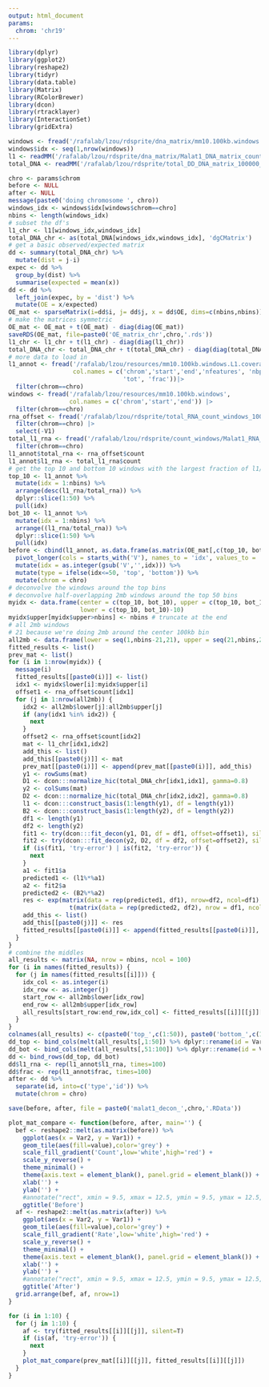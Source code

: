 ```yaml
---
output: html_document
params:
  chrom: 'chr19'
---
```



```r
library(dplyr)
library(ggplot2)
library(reshape2)
library(tidyr)
library(data.table)
library(Matrix)
library(RColorBrewer)
library(dcon)
library(rtracklayer)
library(InteractionSet)
library(gridExtra)
```

```r
windows <- fread('/rafalab/lzou/rdsprite/dna_matrix/mm10.100kb.windows', header=F, col.names=c('chrom','start','end'))
windows$idx <- seq(1,nrow(windows))
l1 <- readMM('/rafalab/lzou/rdsprite/dna_matrix/Malat1_DNA_matrix_count_RNA_100000_clusters_2-100.mtx')
total_DNA <- readMM('/rafalab/lzou/rdsprite/total_DD_DNA_matrix_100000_clusters_2-100.mtx')
```

```r
chro <- params$chrom
before <- NULL
after <- NULL
message(paste0('doing chromosome ', chro))
windows_idx <- windows$idx[windows$chrom==chro]
nbins <- length(windows_idx)
# subset the df's
l1_chr <- l1[windows_idx,windows_idx]
total_DNA_chr <- as(total_DNA[windows_idx,windows_idx], 'dgCMatrix')
# get a basic observed/expected matrix
dd <- summary(total_DNA_chr) %>%
  mutate(dist = j-i)
expec <- dd %>%
  group_by(dist) %>%
  summarise(expected = mean(x))
dd <- dd %>%
  left_join(expec, by = 'dist') %>%
  mutate(OE = x/expected)
OE_mat <- sparseMatrix(i=dd$i, j= dd$j, x = dd$OE, dims=c(nbins,nbins))
# make the matrices symmetric
OE_mat <- OE_mat + t(OE_mat) - diag(diag(OE_mat))
saveRDS(OE_mat, file=paste0('OE_matrix_chr',chro,'.rds'))
l1_chr <- l1_chr + t(l1_chr) - diag(diag(l1_chr))
total_DNA_chr <- total_DNA_chr + t(total_DNA_chr) - diag(diag(total_DNA_chr))
# more data to load in
l1_annot <- fread('/rafalab/lzou/resources/mm10.100kb.windows.L1.coverage',
                  col.names = c('chrom','start','end','nfeatures', 'nbp',
                                'tot', 'frac'))|>
  filter(chrom==chro)
windows <- fread('/rafalab/lzou/resources/mm10.100kb.windows', 
                 col.names = c('chrom','start','end')) |>
  filter(chrom==chro)
rna_offset <- fread('/rafalab/lzou/rdsprite/total_RNA_count_windows_100000_clusters_2-100.csv') |>
  filter(chrom==chro) |>
  select(-V1)
total_l1_rna <- fread('/rafalab/lzou/rdsprite/count_windows/Malat1_RNA_count_windows_100000_clusters_2-100.csv') |>
  filter(chrom==chro)
l1_annot$total_rna <- rna_offset$count
l1_annot$l1_rna <- total_l1_rna$count
# get the top 10 and bottom 10 windows with the largest fraction of l1/Total RNA
top_10 <- l1_annot %>%
  mutate(idx = 1:nbins) %>%
  arrange(desc(l1_rna/total_rna)) %>%
  dplyr::slice(1:50) %>%
  pull(idx)
bot_10 <- l1_annot %>%
  mutate(idx = 1:nbins) %>%
  arrange((l1_rna/total_rna)) %>%
  dplyr::slice(1:50) %>%
  pull(idx)
before <- cbind(l1_annot, as.data.frame(as.matrix(OE_mat[,c(top_10, bot_10)]))) %>%
  pivot_longer(cols = starts_with('V'), names_to = 'idx', values_to = 'OE') %>%
  mutate(idx = as.integer(gsub('V','',idx))) %>%
  mutate(type = ifelse(idx<=50, 'top', 'bottom')) %>%
  mutate(chrom = chro)
# deconvolve the windows around the top bins
# deconvolve half-overlapping 2mb windows around the top 50 bins
myidx <- data.frame(center = c(top_10, bot_10), upper = c(top_10, bot_10)+10,
                    lower = c(top_10, bot_10)-10)
myidx$upper[myidx$upper>nbins] <- nbins # truncate at the end
# all 2mb windows 
# 21 because we're doing 2mb around the center 100kb bin
all2mb <- data.frame(lower = seq(1,nbins-21,21), upper = seq(21,nbins,21))
fitted_results <- list()
prev_mat <- list()
for (i in 1:nrow(myidx)) {
  message(i)
  fitted_results[[paste0(i)]] <- list()
  idx1 <- myidx$lower[i]:myidx$upper[i]
  offset1 <- rna_offset$count[idx1]
  for (j in 1:nrow(all2mb)) {
    idx2 <- all2mb$lower[j]:all2mb$upper[j]
    if (any(idx1 %in% idx2)) {
      next
    }
    offset2 <- rna_offset$count[idx2]
    mat <- l1_chr[idx1,idx2]
    add_this <- list()
    add_this[[paste0(j)]] <- mat
    prev_mat[[paste0(i)]] <- append(prev_mat[[paste0(i)]], add_this)
    y1 <- rowSums(mat)
    D1 <- dcon:::normalize_hic(total_DNA_chr[idx1,idx1], gamma=0.8)
    y2 <- colSums(mat)
    D2 <- dcon:::normalize_hic(total_DNA_chr[idx2,idx2], gamma=0.8)
    l1 <- dcon:::construct_basis(1:length(y1), df = length(y1))
    B2 <- dcon:::construct_basis(1:length(y2), df = length(y2))
    df1 <- length(y1)
    df2 <- length(y2)
    fit1 <- try(dcon:::fit_decon(y1, D1, df = df1, offset=offset1), silent=T)
    fit2 <- try(dcon:::fit_decon(y2, D2, df = df2, offset=offset2), silent=T)
    if (is(fit1, 'try-error') | is(fit2, 'try-error')) {
      next
    }
    a1 <- fit1$a
    predicted1 <- (l1%*%a1)
    a2 <- fit2$a
    predicted2 <- (B2%*%a2)
    res <- exp(matrix(data = rep(predicted1, df1), nrow=df2, ncol=df1) + 
                 t(matrix(data = rep(predicted2, df2), nrow = df1, ncol = df2)))
    add_this <- list()
    add_this[[paste0(j)]] <- res
    fitted_results[[paste0(i)]] <- append(fitted_results[[paste0(i)]], add_this)
  }
}
# combine the middles
all_results <- matrix(NA, nrow = nbins, ncol = 100)
for (i in names(fitted_results)) {
  for (j in names(fitted_results[[i]])) {
    idx_col <- as.integer(i)
    idx_row <- as.integer(j)
    start_row <- all2mb$lower[idx_row]
    end_row <- all2mb$upper[idx_row]
    all_results[start_row:end_row,idx_col] <- fitted_results[[i]][[j]][,11]
  }
}
colnames(all_results) <- c(paste0('top_',c(1:50)), paste0('bottom_',c(1:50)))
dd_top <- bind_cols(melt(all_results[,1:50]) %>% dplyr::rename(id = Var2, deconvolved = value), melt(as.data.frame(as.matrix(OE_mat[,top_10]))) %>% dplyr::rename(OE = value) %>% select(OE)) 
dd_bot <- bind_cols(melt(all_results[,51:100]) %>% dplyr::rename(id = Var2, deconvolved = value), melt(as.data.frame(as.matrix(OE_mat[,bot_10]))) %>% dplyr::rename(OE = value) %>% select(OE)) 
dd <- bind_rows(dd_top, dd_bot)
dd$l1_rna <- rep(l1_annot$l1_rna, times=100)
dd$frac <- rep(l1_annot$frac, times=100)
after <- dd %>%
  separate(id, into=c('type','id')) %>%
  mutate(chrom = chro)

save(before, after, file = paste0('malat1_decon_',chro,'.RData'))
```


```r
plot_mat_compare <- function(before, after, main='') {
  bef <- reshape2::melt(as.matrix(before)) %>%
    ggplot(aes(x = Var2, y = Var1)) + 
    geom_tile(aes(fill=value),color='grey') +
    scale_fill_gradient('Count',low='white',high='red') +
    scale_y_reverse() +
    theme_minimal() +
    theme(axis.text = element_blank(), panel.grid = element_blank()) +
    xlab('') +
    ylab('') + 
    #annotate("rect", xmin = 9.5, xmax = 12.5, ymin = 9.5, ymax = 12.5, color='blue', lty='dashed', fill=NA) +
    ggtitle('Before')
  af <- reshape2::melt(as.matrix(after)) %>%
    ggplot(aes(x = Var2, y = Var1)) + 
    geom_tile(aes(fill=value),color='grey') +
    scale_fill_gradient('Rate',low='white',high='red') +
    scale_y_reverse() +
    theme_minimal() +
    theme(axis.text = element_blank(), panel.grid = element_blank()) +
    xlab('') +
    ylab('') + 
    #annotate("rect", xmin = 9.5, xmax = 12.5, ymin = 9.5, ymax = 12.5, color='blue', lty='dashed', fill=NA) +
    ggtitle('After')
  grid.arrange(bef, af, nrow=1)
}
```


```r
for (i in 1:10) {
  for (j in 1:10) {
    af <- try(fitted_results[[i]][[j]], silent=T)
    if (is(af, 'try-error')) {
      next
    }
    plot_mat_compare(prev_mat[[i]][[j]], fitted_results[[i]][[j]])
  }
}
```


